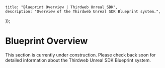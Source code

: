 
    title: "Blueprint Overview | Thirdweb Unreal SDK",
    description: "Overview of the Thirdweb Unreal SDK Blueprint system.",
});

# Blueprint Overview

This section is currently under construction. Please check back soon for detailed information about the Thirdweb Unreal SDK Blueprint system.

